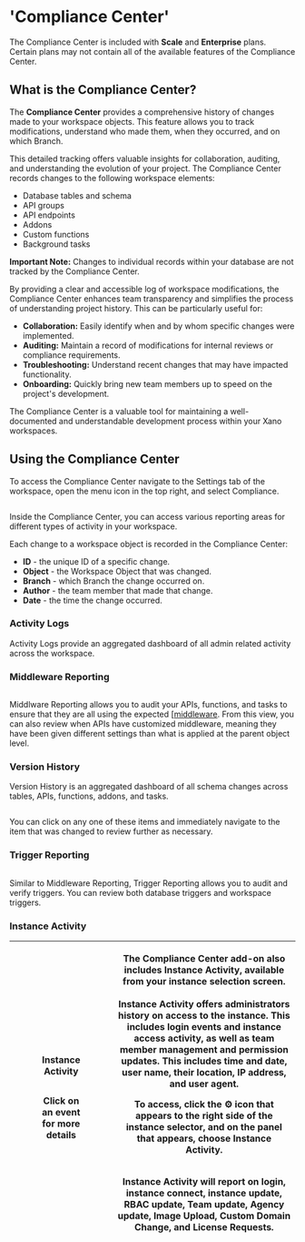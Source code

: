 # 'Compliance Center'

<Success>

The Compliance Center is included with **Scale** and **Enterprise** plans. Certain plans may not contain all of the available features of the Compliance Center.

</Success>

## What is the Compliance Center?

The **Compliance Center** provides a comprehensive history of changes made to your workspace objects. This feature allows you to track modifications, understand who made them, when they occurred, and on which Branch.

This detailed tracking offers valuable insights for collaboration, auditing, and understanding the evolution of your project. The Compliance Center records changes to the following workspace elements:

* Database tables and schema
* API groups
* API endpoints
* Addons
* Custom functions
* Background tasks

**Important Note:** Changes to individual records within your database are not tracked by the Compliance Center.

By providing a clear and accessible log of workspace modifications, the Compliance Center enhances team transparency and simplifies the process of understanding project history. This can be particularly useful for:

* **Collaboration:** Easily identify when and by whom specific changes were implemented.
* **Auditing:** Maintain a record of modifications for internal reviews or compliance requirements.
* **Troubleshooting:** Understand recent changes that may have impacted functionality.
* **Onboarding:** Quickly bring new team members up to speed on the project's development.

The Compliance Center is a valuable tool for maintaining a well-documented and understandable development process within your Xano workspaces.

## Using the Compliance Center

To access the Compliance Center navigate to the Settings tab of the workspace, open the menu icon in the top right, and select Compliance.

<figure><img src="../..//assets/CleanShot 2025-04-17 at 07.54.10.png" alt="" /><figcaption></figcaption></figure>

Inside the Compliance Center, you can access various reporting areas for different types of activity in your workspace.

Each change to a workspace object is recorded in the Compliance Center:

* **ID** - the unique ID of a specific change.
* **Object** - the Workspace Object that was changed.&#x20;
* **Branch** - which Branch the change occurred on.&#x20;
* **Author** - the team member that made that change.
* **Date** - the time the change occurred.&#x20;

### Activity Logs

Activity Logs provide an aggregated dashboard of all admin related activity across the workspace.

### Middleware Reporting

<figure><img src="../..//assets/CleanShot 2024-01-22 at 08.58.12.png" alt="" /><figcaption></figcaption></figure>

Middlware Reporting allows you to audit your APIs, functions, and tasks to ensure that they are all using the expected [[middleware](../../the-function-stack/building-with-visual-development/middleware.mdx). From this view, you can also review when APIs have customized middleware, meaning they have been given different settings than what is applied at the parent object level.

### Version History

Version History is an aggregated dashboard of all schema changes across tables, APIs, functions, addons, and tasks.

<figure><img src="../..//assets/CleanShot 2025-04-17 at 07.53.00 (1).png" alt="" /><figcaption></figcaption></figure>

You can click on any one of these items and immediately navigate to the item that was changed to review further as necessary.

### Trigger Reporting

<figure><img src="../..//assets/CleanShot 2025-04-17 at 07.56.17.png" alt="" /><figcaption></figcaption></figure>

Similar to Middleware Reporting, Trigger Reporting allows you to audit and verify triggers. You can review both database triggers and workspace triggers.

### Instance Activity

| <div><figure><img src="../..//assets/image (89).png" alt="" /><figcaption><p>Instance Activity</p></figcaption></figure></div><div><figure><img src="../..//assets/CleanShot 2025-04-17 at 08.02.13.png" alt="" /><figcaption><p>Click on an event for more details</p></figcaption></figure></div> | <p>The Compliance Center add-on also includes Instance Activity, available from your instance selection screen.<br /><br />Instance Activity offers administrators history on access to the instance. This includes login events and instance access activity, as well as team member management and permission updates. This includes time and date, user name, their location, IP address, and user agent.</p><p></p><p>To access, click the <span data-gb-custom-inline data-tag="emoji" data-code="2699">⚙️</span> icon that appears to the right side of the instance selector, and on the panel that appears, choose Instance Activity. </p><p><br />Instance Activity will report on <strong>login</strong>, <strong>instance connect</strong>, <strong>instance update</strong>, <strong>RBAC update</strong>, <strong>Team update</strong>, <strong>Agency update</strong>, <strong>Image Upload</strong>, <strong>Custom Domain Change</strong>, and <strong>License Requests</strong>.</p> |
| --------------------------------------------------------------------------------------------------------------------------------------------------------------------------------------------------------------------------------------------------------------------------------------------------------------- | ----------------------------------------------------------------------------------------------------------------------------------------------------------------------------------------------------------------------------------------------------------------------------------------------------------------------------------------------------------------------------------------------------------------------------------------------------------------------------------------------------------------------------------------------------------------------------------------------------------------------------------------------------------------------------------------------------------------------------------------------------------------------------------------------------------------------------------------------------------------------------------------------------------------------------------------------------------------------------------------------- |


